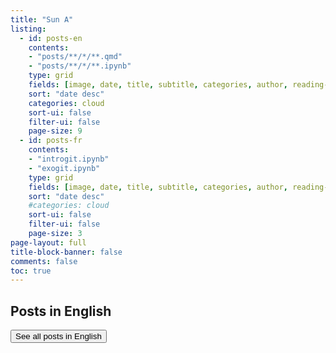 ```yaml
---
title: "Sun A"
listing:
  - id: posts-en
    contents: 
    - "posts/**/*/**.qmd"
    - "posts/**/*/**.ipynb"
    type: grid
    fields: [image, date, title, subtitle, categories, author, reading-time]
    sort: "date desc"
    categories: cloud
    sort-ui: false
    filter-ui: false
    page-size: 9         
  - id: posts-fr
    contents: 
    - "introgit.ipynb"
    - "exogit.ipynb"
    type: grid
    fields: [image, date, title, subtitle, categories, author, reading-time]
    sort: "date desc"
    #categories: cloud
    sort-ui: false
    filter-ui: false
    page-size: 3   
page-layout: full
title-block-banner: false
comments: false
toc: true
---
```

## Posts in English

::: {#posts-en}
:::

<a href="../posts/en.html"> <button type="button" class="btn btn-primary float-end btn-sm">See all posts in English</button></a>

<br>